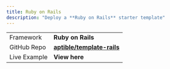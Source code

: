 ```yaml
---
title: Ruby on Rails
description: "Deploy a **Ruby on Rails** starter template"
---
```


<CardGroup cols={2}>

  <Card title="Deploy">
  </Card>

  |  |                            |
| -------- | ------------------------------------- |
| Framework     | **Ruby on Rails**                     |
| GitHub Repo      | **[aptible/template-rails](https://github.com/aptible/template-rails)**                   |
| Live Example   | **View here** |

</CardGroup>

